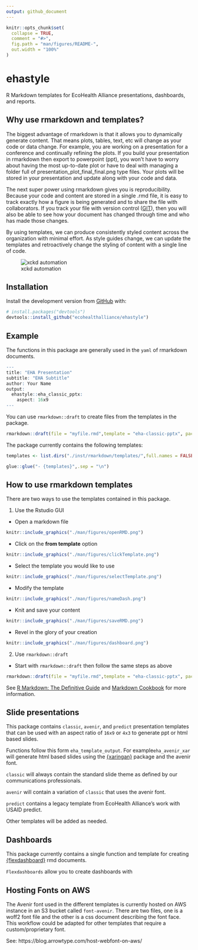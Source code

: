 ```yaml
---
output: github_document
---
```


<!-- README.md is generated from README.Rmd. Please edit that file -->

```r
knitr::opts_chunk$set(
  collapse = TRUE,
  comment = "#>",
  fig.path = "man/figures/README-",
  out.width = "100%"
)
```

# ehastyle

<!-- badges: start -->
<!-- badges: end -->

R Markdown templates for EcoHealth Alliance presentations, dashboards, and reports. 

## Why use rmarkdown and templates?

The biggest advantage of rmarkdown is that it allows you to dynamically generate
content. That means plots, tables, text, etc will change as your code or data change. For example, you are working on a presentation for a conference and continually refining the plots. If you build your presentation in rmarkdown
then export to powerpoint (ppt), you won't have to worry about having the most
up-to-date plot or have to deal with managing a folder full of presentation_plot_final_final.png type files. Your plots will be stored in your
presentation and update along with your code and data. 

The next super power using rmarkdown gives you is reproducibility. Because your code and content are stored in a single .rmd file, it is easy to track exactly how a figure is being generated and to share the file with collaborators. If you track
your file with version control ([GIT](https://happygitwithr.com/)), then you will also be able to see how your document has changed through time and who has made those changes. 

By using templates, we can produce consistently styled content across the organization with minimal effort. As style guides change, we can update the templates and retroactively change the styling of content with a single line of 
code. 

![xckd automation](https://imgs.xkcd.com/comics/is_it_worth_the_time.png)


## Installation

Install the development version from [GitHub](https://github.com/) with:

``` r
# install.packages("devtools")
devtools::install_github("ecohealthalliance/ehastyle")
```
## Example

The functions in this package are generally used in the `yaml` of rmarkdown documents. 

```r
---
title: "EHA Presentation"
subtitle: "EHA Subtitle"
author: Your Name
output:
  ehastyle::eha_classic_pptx:
    aspect: 16x9
---
```

You can use `rmarkdown::draft` to create files from the templates in the package. 

```r
rmarkdown::draft(file = "myfile.rmd",template = "eha-classic-pptx", package = "ehastyle")
```

The package currently contains the following templates:

```r
templates <- list.dirs("./inst/rmarkdown/templates/",full.names = FALSE,recursive = F)

glue::glue("- {templates}",.sep = "\n")

```

 
## How to use rmarkdown templates

There are two ways to use the templates contained in this package. 

1) Use the Rstudio GUI

- Open a markdown file 
```r
knitr::include_graphics("./man/figures/openRMD.png")
```

- Click on the **from template** option

```r
knitr::include_graphics("./man/figures/clickTemplate.png")
```

- Select the template you would like to use
```r
knitr::include_graphics("./man/figures/selectTemplate.png")
```

- Modify the template
```r
knitr::include_graphics("./man/figures/nameDash.png")
```

- Knit and save your content
```r
knitr::include_graphics("./man/figures/saveRMD.png")
```

- Revel in the glory of your creation
```r
knitr::include_graphics("./man/figures/dashboard.png")
```


2) Use `rmarkdown::draft`

 - Start with `rmarkdown::draft` then follow the same steps as above

```r
rmarkdown::draft(file = "myfile.rmd",template = "eha-classic-pptx", package = "ehastyle")
```



See [R Markdown: The Definitive Guide](https://bookdown.org/yihui/rmarkdown/document-templates.html) and [Markdown Cookbook](https://bookdown.org/yihui/rmarkdown-cookbook/package-template.html) for more information. 

## Slide presentations

This package contains `classic`, `avenir`, and `predict` presentation templates that can be used with an aspect ratio of `16x9` or `4x3` to generate ppt or html based slides. 

Functions follow this form `eha_template_output`. For example`eha_avenir_xar` will generate html based slides using the [{xaringan}](https://bookdown.org/yihui/rmarkdown/xaringan.html) package and the avenir font.    

`classic` will always contain the standard slide theme as defined by our communications professionals. 

`avenir` will contain a variation of `classic` that uses the avenir font. 

`predict` contains a legacy template from EcoHealth Alliance's work with USAID
predict. 

Other templates will be added as needed. 

## Dashboards

This package currently contains a single function and template for creating [{flexdashboard}](https://rstudio.github.io/flexdashboard/index.html) rmd documents.

`Flexdashboards` allow you to create dashboards with 

## Hosting Fonts on AWS

The Avenir font used in the different templates is currently hosted on AWS instance in an S3 bucket called `font-avenir`. There are two files, one is a woff2 font file and the other is a css document describing the font face. This workflow could be adapted for other templates that require a custom/proprietary font. 

See: https://blog.arrowtype.com/host-webfont-on-aws/


